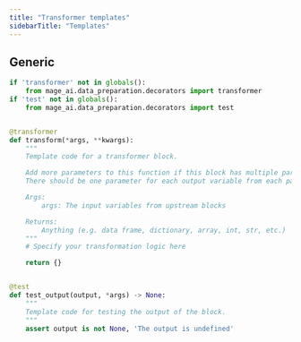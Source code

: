 ```yaml
---
title: "Transformer templates"
sidebarTitle: "Templates"
---
```


## Generic

```python
if 'transformer' not in globals():
    from mage_ai.data_preparation.decorators import transformer
if 'test' not in globals():
    from mage_ai.data_preparation.decorators import test


@transformer
def transform(*args, **kwargs):
    """
    Template code for a transformer block.

    Add more parameters to this function if this block has multiple parent blocks.
    There should be one parameter for each output variable from each parent block.

    Args:
        args: The input variables from upstream blocks

    Returns:
        Anything (e.g. data frame, dictionary, array, int, str, etc.)
    """
    # Specify your transformation logic here

    return {}


@test
def test_output(output, *args) -> None:
    """
    Template code for testing the output of the block.
    """
    assert output is not None, 'The output is undefined'
```
